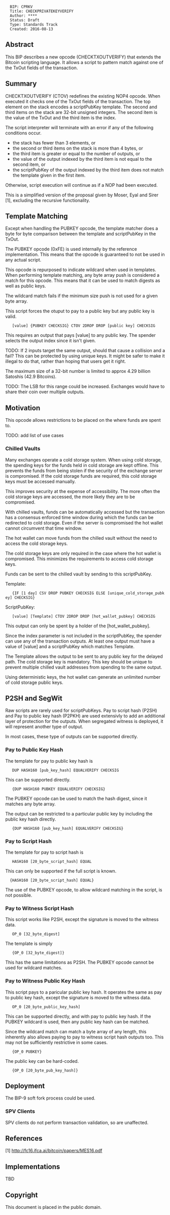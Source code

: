 <pre>
  BIP: CPRKV
  Title: CHECKPRIVATEKEYVERIFY
  Author: ****
  Status: Draft
  Type: Standards Track
  Created: 2016-08-13
</pre>

==Abstract==

This BIP describes a new opcode (CHECKTXOUTVERIFY) that extends the Bitcoin
scripting language.  It allows a script to pattern match against one of the TxOut
fields of the transaction. 

==Summary==

CHECKTXOUTVERIFY (CTOV) redefines the existing NOP4 opcode.  When executed it checks one of the
TxOut fields of the transaction.  The top element on the stack encodes a scriptPubKey template.  The 
second and third items on the stack are 32-bit unsigned integers.  The second item is the value of the 
TxOut and the third item is the index.

The script interpreter will terminate with an error if any of the following conditions occur.

* the stack has fewer than 3 elements, or
* the second or third items on the stack is more than 4 bytes, or
* the third item is greater or equal to the number of outputs, or
* the value of the output indexed by the third item is not equal to the second item, or
* the scriptPubKey of the output indexed by the third item does not match the template given in the first item.

Otherwise, script execution will continue as if a NOP had been executed.

This is a simplified version of the proposal given by Moser, Eyal and Sirer [1], excluding the recursive
functionality.

==Template Matching==

Except when handling the PUBKEY opcode, the template matcher does a byte for byte comparison between 
the template and scriptPubKey in the TxOut.

The PUBKEY opcode (0xFE) is used internally by the reference implementation.  This means that the opcode 
is guaranteed to not be used in any actual script.

This opcode is repurposed to indicate wildcard when used in templates.  When performing template matching, 
any byte array push is considered a match for this opcode.  This means that it can be used to match digests as well
as public keys.

The wildcard match fails if the minimum size push is not used for a given byte array.

This script forces the otuput to pay to a public key but any public key is valid.

    [value] {PUBKEY CHECKSIG} CTOV 2DROP DROP [public key] CHECKSIG

This requires an output that pays [value] to any public key.  The spender selects the output
index since it isn't given.

TODO:  If 2 inputs target the same output, should that cause a collision and a fail?  This can be protected
by using unique keys.  It might be safer to make it illegal to do that, rather than hoping that users get it
right.

The maximum size of a 32-bit number is limited to approx 4.29 billion Satoshis (42.9 Bitcoins).

TODO: The LSB for this range could be increased.  Exchanges would have to share their coin over multiple
outputs.

==Motivation==

This opcode allows restrictions to be placed on the where funds are spent to.  

TODO: add list of use cases

===Chilled Vaults===

Many exchanges operate a cold storage system.  When using cold storage, the spending keys for the funds
held in cold storage are kept offline.  This prevents the funds from being stolen if the security 
of the exchange server is compromised.  If the cold storage funds are required, this cold storage keys must
be accessed manually.  

This improves security at the expense of accessibility.  The more often the cold storage keys are
accessed, the more likely they are to be compromised.

With chilled vaults, funds can be automatically accessed but the transaction has a consensus enforced
time window during which the funds can be redirected to cold storage.  Even if the server is compromised
the hot wallet cannot circumvent that time window.

The hot wallet can move funds from the chilled vault without the need to access the cold storage keys.

The cold storage keys are only required in the case where the hot wallet is compromised.  This minimizes
the requirements to access cold storage keys.

Funds can be sent to the chilled vault by sending to this scriptPubKey.

Template:

    {IF [1 day] CSV DROP PUBKEY CHECKSIG ELSE [unique_cold_storage_pubkey] CHECKSIG}

ScriptPubKey:

    [value] [Template] CTOV 2DROP DROP [hot_wallet_pubkey] CHECKSIG

This output can only be spent by a holder of the [hot_wallet_pubkey].  

Since the index parameter is not included in the scriptPubKey, the spender can use any of the transaction
outputs.  At least one output must have a value of [value] and a scriptPubKey which matches Template.

The Template allows the output to be sent to any public key for the delayed path.  The cold storage key
is mandatory.  This key should be unique to prevent multiple chilled vault addresses from spending to
the same output.

Using deterministic keys, the hot wallet can generate an unlimited number of cold storage public keys.

==P2SH and SegWit==

Raw scripts are rarely used for scriptPubKeys.  Pay to script hash (P2SH) and Pay to public key hash
(P2PKH) are used extensivly to add an additional layer of protection for the outputs.  When segregated
witness is deployed, it will represent another type of output.

In most cases, these type of outputs can be supported directly.  

===Pay to Public Key Hash===

The template for pay to public key hash is

    DUP HASH160 [pub_key_hash] EQUALVERIFY CHECKSIG

This can be supported directly.

    {DUP HASH160 PUBKEY EQUALVERIFY CHECKSIG}

The PUBKEY opcode can be used to match the hash digest, since it matches any byte array.

The output can be restricted to a particular public key by including the public key hash directly.

    {DUP HASH160 [pub_key_hash] EQUALVERIFY CHECKSIG}

===Pay to Script Hash===

The template for pay to script hash is

    HASH160 [20_byte_script_hash] EQUAL

This can only be supported if the full script is known.

   {HASH160 [20_byte_script_hash] EQUAL}

The use of the PUBKEY opcode, to allow wildcard matching in the script, is not possible.

===Pay to Witness Script Hash===

This script works like P2SH, except the signature is moved to the witness data.

    OP_0 [32_byte_digest]

The template is simply

    {OP_0 [32_byte_digest]}

This has the same limitations as P2SH.  The PUBKEY opcode cannot be used for wildcard matches.

===Pay to Witness Public Key Hash===

This script pays to a paricular public key hash.  It operates the same as pay to public key hash, except the 
signature is moved to the witness data.

    OP_0 [20_byte_public_key_hash]

This can be supported directly, and with pay to public key hash.  If the PUBKEY wildcard is used, then any public key hash can be matched.  

Since the wildcard match can match a byte array of any length, this inherently also allows paying to pay 
to witness script hash outputs too.
This may not be sufficiently restrictive in some cases.

    {OP_0 PUBKEY}

The public key can be hard-coded.

    {OP_0 [20_byte_pub_key_hash]}

==Deployment==

The BIP-9 soft fork process could be used.

===SPV Clients===

SPV clients do not perform transaction validation, so are unaffected.

==References==

[1] http://fc16.ifca.ai/bitcoin/papers/MES16.pdf

==Implementations==

TBD

==Copyright==

This document is placed in the public domain.


